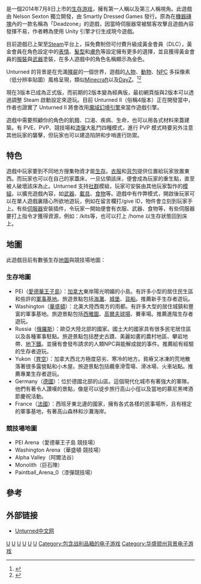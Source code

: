 {{noteTA
|G1=Unturned
}}
{{Infobox video game
| title      = 未轉變者
| original = '''Unturned'''
| common =
| image       = 
| developer       = Nelson Sexton
| publisher = Smartly Dressed Games
| released      = 2014年7月8日
| genre = [[第一人稱視角遊戲|第一人稱]]
| modes         = [[單人遊戲|單人遊戲]]、[[多人遊戲|多人遊戲]]
}}
{{Vgname|未轉變者|en=Unturned}}是一個2014年7月8日上市的[[生存游戏|生存游戏]]，擁有第一人稱以及第三人稱視角。此遊戲由 Nelson Sexton 獨立開發，由 Smartly Dressed Games 發行。原為在[[機器磚塊|機器磚塊]]內的一款名稱為「Deadzone」的遊戲，因當時伺服器常被駭客攻擊且遊戲內容發揮不易，作者轉為使用 Unity 引擎才衍生成現今遊戲。

目前遊戲已上架至[[Steam|Steam]]平台上，採免費制但可付費升級成黃金會員（DLC），黃金會員在角色設定中的[[表情|表情]]、[[髮型|髮型]]和[[膚色|膚色]]等設定擁有更多的選擇，並且獲得黃金會員的[[服裝|服裝]]與[[武器|武器]]塗裝，在多人遊戲中的角色名稱顯示為金色。

Unturned 的背景是在充滿[[殭屍|殭屍]]的一個世界，遊戲的[[人物|人物]]、[[動物|動物]]、[[NPC|NPC]] 多採像素（低分辨率貼圖）風格呈現，類似[[Minecraft|Minecraft]]以及[[DayZ|DayZ]]。<ref name="Steam - Unturned">{{Cite web |url=http://store.steampowered.com/app/304930/ |title=Steam - Unturned |accessdate=2014-07-13 |archive-date=2016-07-09 |archive-url=https://web.archive.org/web/20160709034325/http://store.steampowered.com/app/304930/ |dead-url=no }}</ref><ref>{{Cite web |url=http://novoadagio.com/news/minecraft-like-zombie-multiplayer-game-unturned-now-available-on-steam |title=存档副本 |accessdate=2014-07-14 |archive-date=2014-07-15 |archive-url=https://web.archive.org/web/20140715005606/http://novoadagio.com/news/minecraft-like-zombie-multiplayer-game-unturned-now-available-on-steam |dead-url=yes }}</ref>

現在3版本已成為正式版，而前期的2版本變為經典版，最初網頁版與2版本可以透過調整 Steam 啟動設定來遊玩。目前 Unturned II（俗稱4版本）正在開發當中，作者也證實了 Unturned II 將會改用[[魔域幻境引擎|魔域幻境引擎]]來當作遊戲引擎。

遊戲中需要照顧你的角色的飢餓、口渴、疾病、生命，也可以用各式材料來蓋建築。有 PVE、PVP、競技場和[[漆彈|漆彈]]大亂鬥四種模式，進行 PVP 模式時要另外注意其他玩家的襲擊，但玩家也可以建造陷阱和步哨進行防禦。

== 特色 ==
遊戲中玩家要到不同地方搜集物資才能[[生存|生存]]。[[衣服|衣服]]和[[背包|背包]]提供位置給玩家放置東西。而玩家也可以在自己的家蓋床，一旦佔領該床，便會成為玩家的重生點，直至被人破壞該床為止。Unturned 支持[[社群|社群]]模組，玩家可安裝由其他玩家製作的[[模組|模組]]，以擴充遊戲內容，如[[武器|武器]]、[[載具|載具]]、[[食物|食物]]等。遊戲中有作弊模式，開啟後玩家可以在單人遊戲裏隨心所欲地遊玩，例如在留言欄打/give ID，物件會立刻到玩家手上。有些[[伺服器|伺服器]]安裝插件，令玩家一開始便會有衣服、武器、食物等，有些伺服器要打上指令才獲得資源，例如：/kits等，也可以打上 /home 以生存狀態回到床上。

==地圖==
此遊戲目前有數張生存[[地圖|地圖]]與競技場地圖：

===生存地圖===
*PEI（[[愛德華王子島|愛德華王子島]]）：[[加拿大|加拿大]]東岸陽光明媚的小島。有許多小型的居住民生區和些許的[[軍事基地|軍事基地]]。旅遊景點包括[[海灘|海灘]]、[[城堡|城堡]]、[[貨船|貨船]]。推薦新手生存者遊玩。
*Washington（[[華盛頓|華盛頓]]）：北美大陸西南方的雨都。有許多大型的居住城鎮和豐富的軍事基地。旅遊景點包括[[西雅圖|西雅圖]]、[[高爾夫球場|高爾夫球場]]、賽車場。推薦進階生存者遊玩。
*Russia（[[俄羅斯|俄羅斯]]）：歐亞大陸北部的國家。國土大的國家具有很多民宅居住區以及各種軍事駐點。旅遊景點包括歷史古蹟、美麗如畫的農村地區、攀岩地帶、[[地下鐵|地下鐵]]。並擁有會發布請求的人類NPC與能解成就的事件。推薦給有經驗的生存者遊玩。
*Yukon（[[育空|育空]]）：加拿大西北方極度惡劣、寒冷的地方。貧瘠又冰凍的荒地散落著很多露營點和小木屋。旅遊景點包括纜車滑雪場、滑冰場、火車站點。推薦專業生存者遊玩。
*Germany（[[德國|德國]]）：位於德國北部的山區。這個現代化城市有著強大的軍隊。他們有著令人讚嘆的景點，像是可以徒步旅行高山小徑以及當地的慕尼黑啤酒節慶祝活動。
*France（[[法國|法國]]）：西班牙東北邊的國家，擁有各式各樣的民事場所，且有穩定的軍事基地，有著高山森林和沙灘海岸。

===競技場地圖===
*PEI Arena（愛德華王子島 競技場）
*Washington Arena（華盛頓 競技場）
*Alpha Valley（阿爾法谷）
*Monolith（巨石陣）
*Paintball_Arena_0（漆彈競技場）

==參考==
{{reflist}}
==外部链接==
*[https://web.archive.org/web/20160929222256/http://www.seefoo.cn/ Unturned中文网]

{{DEFAULTSORT:Unturned}}
[[Category:第三人稱射擊遊戲|U]]
[[Category:后末日题材电子游戏|U]]
[[Category:丧尸题材电子游戏|U]]
[[Category:独立游戏|U]]
[[Category:2014年电子游戏|U]]
[[Category:Windows游戏|U]]
[[Category:包含战利品箱的电子游戏|Category:包含战利品箱的电子游戏]]
[[Category:华盛顿州背景电子游戏|Category:华盛顿州背景电子游戏]]